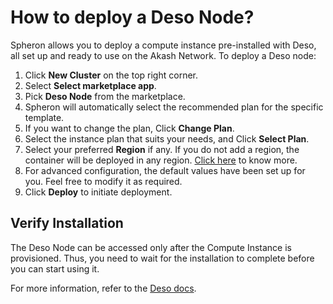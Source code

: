 
# How to deploy a Deso Node?

Spheron allows you to deploy a compute instance pre-installed with Deso, all set up and ready to use on the Akash Network.
To deploy a Deso node:

1. Click **New Cluster** on the top right corner.
2. Select **Select marketplace app**.
3. Pick **Deso Node** from the marketplace.
4. Spheron will automatically select the recommended plan for the specific template.
5. If you want to change the plan, Click **Change Plan**.
6. Select the instance plan that suits your needs, and Click **Select Plan**.
7. Select your preferred **Region** if any. If you do not add a region, the container will be deployed in any region. [Click here](/compute/cluster/#region) to know more.
8. For advanced configuration, the default values have been set up for you. Feel free to modify it as required.
9. Click **Deploy** to initiate deployment.

## Verify Installation

The Deso Node can be accessed only after the Compute Instance is provisioned.
Thus, you need to wait for the installation to complete before you can start using it.

For more information, refer to the [Deso docs](https://docs.deso.org/).

<Navigation name="Deploy Deso Node" />
